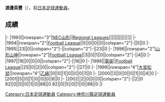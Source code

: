 {{Infobox football biography
|name=渡邊英豐
|image=
|fullname=渡邊英豐
|birth_date={{Birth date and age|1971|1|19}}
|cityofbirth=[[神奈川縣|神奈川縣]]
|countryofbirth=[[日本|日本]]
|position=[[守門員_(足球)|守門員]]
|currentclub=
|years=1993-1997<br/>1998<br/>1999-2002
|clubs=[[山形山神|NEC山形/山形山神]]<br/>[[FC刈谷|電装]]<br/>[[大宮松鼠|大宮松鼠]]
|caps(goals)=
|nationalyears=
|nationalteam=
|nationalcaps(goals)=
}}
'''渡邊英豐'''（{{Bd|1971年|1月19日||}}），前[[日本|日本]][[足球|足球]][[運動員|運動員]]。

==成績==
{{Football player club statistics 1|YYN}}
{{Football player club statistics 2|JPN|YYN}}
|-
|1993||rowspan="3"|[[山形山神|NEC山形]]||[[Japanese_Regional_Leagues|Regional Leagues]]||||||||||||||||
|-
|1994||rowspan="2"|[[Japan_Football_League|Football League]]||5||0||0||0||colspan="2"|-||5||0
|-
|1995||23||0||colspan="2"|-||colspan="2"|-||23||0
|-
|1996||rowspan="2"|[[山形山神|山形山神]]||rowspan="2"|[[Japan_Football_League|Football League]]||3||0||1||0||colspan="2"|-||4||0
|-
|1997||16||0||0||0||colspan="2"|-||16||0
|-
|1998||[[FC刈谷|電装]]||[[Japan_Football_League|Football League]]||25||0||2||0||colspan="2"|-||27||0
|-
|1999||rowspan="4"|[[大宮松鼠|大宮松鼠]]||rowspan="4"|[[日本職業足球乙級聯賽|乙級]]||0||0||1||0||0||0||1||0
|-
|2000||3||0||0||0||1||0||4||0
|-
|2001||5||0||1||0||0||0||6||0
|-
|2002||2||0||0||0||colspan="2"|-||2||0
{{Football player club statistics 3|1|JPN}}82||0||5||0||1||0||88||0
{{Football player club statistics 5}}82||0||5||0||1||0||88||0
|}

{{Japan-sport-bio-stub}}
{{Soccer-player-stub}}
[[Category:日本足球運動員|Category:日本足球運動員]]
[[Category:神奈川縣足球運動員|Category:神奈川縣足球運動員]]